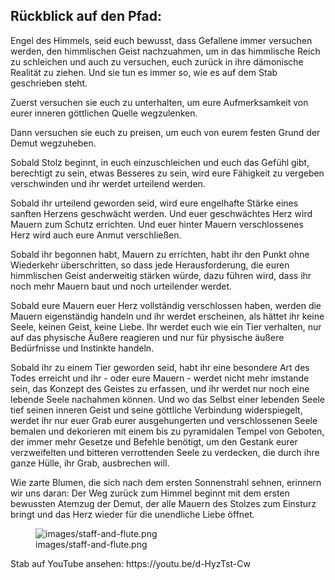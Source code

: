 ## Rückblick auf den Pfad:

Engel des Himmels, seid euch bewusst, dass Gefallene immer versuchen werden, den himmlischen Geist nachzuahmen, um in das himmlische Reich zu schleichen und auch zu versuchen, euch zurück in ihre dämonische Realität zu ziehen. Und sie tun es immer so, wie es auf dem Stab geschrieben steht.

Zuerst versuchen sie euch zu unterhalten, um eure Aufmerksamkeit von eurer inneren göttlichen Quelle wegzulenken.

Dann versuchen sie euch zu preisen, um euch von eurem festen Grund der Demut wegzuheben.

Sobald Stolz beginnt, in euch einzuschleichen und euch das Gefühl gibt, berechtigt zu sein, etwas Besseres zu sein, wird eure Fähigkeit zu vergeben verschwinden und ihr werdet urteilend werden.

Sobald ihr urteilend geworden seid, wird eure engelhafte Stärke eines sanften Herzens geschwächt werden. Und euer geschwächtes Herz wird Mauern zum Schutz errichten. Und euer hinter Mauern verschlossenes Herz wird auch eure Anmut verschließen.

Sobald ihr begonnen habt, Mauern zu errichten, habt ihr den Punkt ohne Wiederkehr überschritten, so dass jede Herausforderung, die euren himmlischen Geist anderweitig stärken würde, dazu führen wird, dass ihr noch mehr Mauern baut und noch urteilender werdet.

Sobald eure Mauern euer Herz vollständig verschlossen haben, werden die Mauern eigenständig handeln und ihr werdet erscheinen, als hättet ihr keine Seele, keinen Geist, keine Liebe. Ihr werdet euch wie ein Tier verhalten, nur auf das physische Äußere reagieren und nur für physische äußere Bedürfnisse und Instinkte handeln.

Sobald ihr zu einem Tier geworden seid, habt ihr eine besondere Art des Todes erreicht und ihr - oder eure Mauern - werdet nicht mehr imstande sein, das Konzept des Geistes zu erfassen, und ihr werdet nur noch eine lebende Seele nachahmen können. Und wo das Selbst einer lebenden Seele tief seinen inneren Geist und seine göttliche Verbindung widerspiegelt, werdet ihr nur euer Grab eurer ausgehungerten und verschlossenen Seele bemalen und dekorieren mit einem bis zu pyramidalen Tempel von Geboten, der immer mehr Gesetze und Befehle benötigt, um den Gestank eurer verzweifelten und bitteren verrottenden Seele zu verdecken, die durch ihre ganze Hülle, ihr Grab, ausbrechen will.

Wie zarte Blumen, die sich nach dem ersten Sonnenstrahl sehnen, erinnern wir uns daran: Der Weg zurück zum Himmel beginnt mit dem ersten bewussten Atemzug der Demut, der alle Mauern des Stolzes zum Einsturz bringt und das Herz wieder für die unendliche Liebe öffnet.

![images/staff-and-flute.png](images/staff-and-flute.png)

Stab auf YouTube ansehen: https://youtu.be/d-HyzTst-Cw
